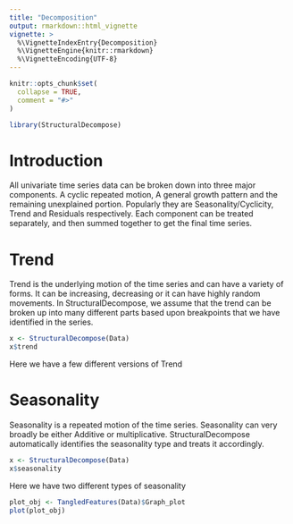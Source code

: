 ```yaml
---
title: "Decomposition"
output: rmarkdown::html_vignette
vignette: >
  %\VignetteIndexEntry{Decomposition}
  %\VignetteEngine{knitr::rmarkdown}
  %\VignetteEncoding{UTF-8}
---
```


```r
knitr::opts_chunk$set(
  collapse = TRUE,
  comment = "#>"
)
```

```r
library(StructuralDecompose)
```
# Introduction

All univariate time series data can be broken down into three major components. A cyclic repeated motion, A general growth pattern and the remaining unexplained portion. Popularly they are Seasonality/Cyclicity, Trend and Residuals respectively. Each component can be treated separately, and then summed together to get the final time series. 


# Trend
Trend is the underlying motion of the time series and can have a variety of forms. It can be increasing, decreasing or it can have highly random movements. In StructuralDecompose, we assume that the trend can be broken up into many different parts based upon breakpoints that we have identified in the series. 
```r
x <- StructuralDecompose(Data)
x$trend 
```
Here we have a few different versions of Trend 

# Seasonality 
Seasonality is a repeated motion of the time series. Seasonality can very broadly be either Additive or multiplicative. StructuralDecompose automatically identifies the seasonality type and treats it accordingly. 

```r
x <- StructuralDecompose(Data)
x$seasonality 
```
Here we have two different types of seasonality 

```r
plot_obj <- TangledFeatures(Data)$Graph_plot
plot(plot_obj)
```
